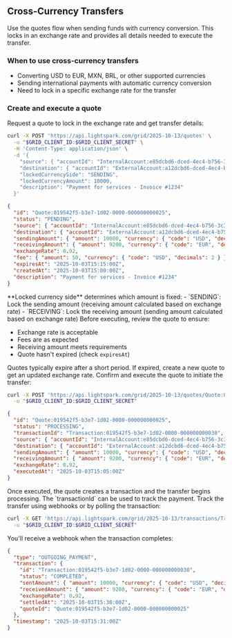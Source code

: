 ## Cross-Currency Transfers

Use the quotes flow when sending funds with currency conversion. This locks in an exchange rate and provides all details needed to execute the transfer.

### When to use cross-currency transfers

- Converting USD to EUR, MXN, BRL, or other supported currencies
- Sending international payments with automatic currency conversion
- Need to lock in a specific exchange rate for the transfer

### Create and execute a quote

<Steps>
<Step title="Create a quote">
  Request a quote to lock in the exchange rate and get transfer details:

```bash
curl -X POST 'https://api.lightspark.com/grid/2025-10-13/quotes' \
  -u "$GRID_CLIENT_ID:$GRID_CLIENT_SECRET" \
  -H 'Content-Type: application/json' \
  -d '{
    "source": { "accountId": "InternalAccount:e85dcbd6-dced-4ec4-b756-3c3a9ea3d965" },
    "destination": { "accountId": "ExternalAccount:a12dcbd6-dced-4ec4-b756-3c3a9ea3d123", "currency": "EUR" },
    "lockedCurrencySide": "SENDING",
    "lockedCurrencyAmount": 10000,
    "description": "Payment for services - Invoice #1234"
  }'
```

```json Success (201 Created)
{
  "id": "Quote:019542f5-b3e7-1d02-0000-000000000025",
  "status": "PENDING",
  "source": { "accountId": "InternalAccount:e85dcbd6-dced-4ec4-b756-3c3a9ea3d965", "currency": "USD" },
  "destination": { "accountId": "ExternalAccount:a12dcbd6-dced-4ec4-b756-3c3a9ea3d123", "currency": "EUR" },
  "sendingAmount": { "amount": 10000, "currency": { "code": "USD", "decimals": 2 } },
  "receivingAmount": { "amount": 9200, "currency": { "code": "EUR", "decimals": 2 } },
  "exchangeRate": 0.92,
  "fee": { "amount": 50, "currency": { "code": "USD", "decimals": 2 } },
  "expiresAt": "2025-10-03T15:15:00Z",
  "createdAt": "2025-10-03T15:00:00Z",
  "description": "Payment for services - Invoice #1234"
}
```

<Info>
  **Locked currency side** determines which amount is fixed:
  - `SENDING`: Lock the sending amount (receiving amount calculated based on exchange rate)
  - `RECEIVING`: Lock the receiving amount (sending amount calculated based on exchange rate)
</Info>
</Step>

<Step title="Review quote details">
  Before executing, review the quote to ensure:

- Exchange rate is acceptable
- Fees are as expected
- Receiving amount meets requirements
- Quote hasn't expired (check `expiresAt`)

<Warning>
  Quotes typically expire after a short period. If expired, create a new quote to get an updated exchange rate.
</Warning>
</Step>

<Step title="Execute the quote">
  Confirm and execute the quote to initiate the transfer:

```bash
curl -X POST 'https://api.lightspark.com/grid/2025-10-13/quotes/Quote:019542f5-b3e7-1d02-0000-000000000025/execute' \
  -u "$GRID_CLIENT_ID:$GRID_CLIENT_SECRET"
```

```json Success (200 OK)
{
  "id": "Quote:019542f5-b3e7-1d02-0000-000000000025",
  "status": "PROCESSING",
  "transactionId": "Transaction:019542f5-b3e7-1d02-0000-000000000030",
  "source": { "accountId": "InternalAccount:e85dcbd6-dced-4ec4-b756-3c3a9ea3d965", "currency": "USD" },
  "destination": { "accountId": "ExternalAccount:a12dcbd6-dced-4ec4-b756-3c3a9ea3d123", "currency": "EUR" },
  "sendingAmount": { "amount": 10000, "currency": { "code": "USD", "decimals": 2 } },
  "receivingAmount": { "amount": 9200, "currency": { "code": "EUR", "decimals": 2 } },
  "exchangeRate": 0.92,
  "executedAt": "2025-10-03T15:05:00Z"
}
```

<Check>
  Once executed, the quote creates a transaction and the transfer begins processing. The `transactionId` can be used to track the payment.
</Check>
</Step>

<Step title="Monitor completion">
  Track the transfer using webhooks or by polling the transaction:

```bash
curl -X GET 'https://api.lightspark.com/grid/2025-10-13/transactions/Transaction:019542f5-b3e7-1d02-0000-000000000030' \
  -u "$GRID_CLIENT_ID:$GRID_CLIENT_SECRET"
```

You'll receive a webhook when the transaction completes:

```json
{
  "type": "OUTGOING_PAYMENT",
  "transaction": {
    "id": "Transaction:019542f5-b3e7-1d02-0000-000000000030",
    "status": "COMPLETED",
    "sentAmount": { "amount": 10000, "currency": { "code": "USD", "decimals": 2 } },
    "receivedAmount": { "amount": 9200, "currency": { "code": "EUR", "decimals": 2 } },
    "exchangeRate": 0.92,
    "settledAt": "2025-10-03T15:30:00Z",
    "quoteId": "Quote:019542f5-b3e7-1d02-0000-000000000025"
  },
  "timestamp": "2025-10-03T15:31:00Z"
}
```

</Step>
</Steps>


